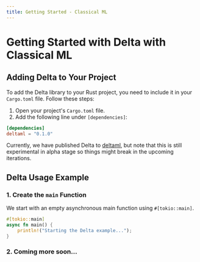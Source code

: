 ```yaml
---
title: Getting Started - Classical ML
---
```


# Getting Started with Delta with Classical ML

## Adding Delta to Your Project

To add the Delta library to your Rust project, you need to include it in your
`Cargo.toml` file. Follow these steps:

1. Open your project's `Cargo.toml` file.
2. Add the following line under `[dependencies]`:

```toml title="Cargo.toml"
[dependencies]
deltaml = "0.1.0"
```

Currently, we have published Delta to [deltaml](https://crates.io/crates/deltaml), but note that this is still
experimental in alpha stage so things might break in the upcoming iterations.

## Delta Usage Example

### 1. Create the `main` Function

We start with an empty asynchronous main function using `#[tokio::main]`.

```rust title="src/main.rs"
#[tokio::main]
async fn main() {
    println!("Starting the Delta example...");
}
```

### 2. Coming more soon...
